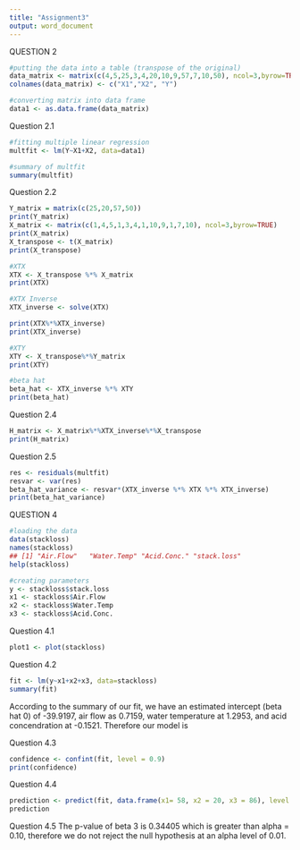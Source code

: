 ```yaml
---
title: "Assignment3"
output: word_document
---
```

QUESTION 2
```r

#putting the data into a table (transpose of the original)
data_matrix <- matrix(c(4,5,25,3,4,20,10,9,57,7,10,50), ncol=3,byrow=TRUE)
colnames(data_matrix) <- c("X1","X2", "Y")

#converting matrix into data frame 
data1 <- as.data.frame(data_matrix)
```
Question 2.1
```r
#fitting multiple linear regression 
multfit <- lm(Y~X1+X2, data=data1)

#summary of multfit 
summary(multfit)
```
Question 2.2
```r
Y_matrix = matrix(c(25,20,57,50))
print(Y_matrix)
X_matrix <- matrix(c(1,4,5,1,3,4,1,10,9,1,7,10), ncol=3,byrow=TRUE)
print(X_matrix)
X_transpose <- t(X_matrix)
print(X_transpose)

#XTX
XTX <- X_transpose %*% X_matrix
print(XTX)

#XTX Inverse 
XTX_inverse <- solve(XTX)

print(XTX%*%XTX_inverse)
print(XTX_inverse) 

#XTY 
XTY <- X_transpose%*%Y_matrix
print(XTY)

#beta hat
beta_hat <- XTX_inverse %*% XTY
print(beta_hat)
```
Question 2.4
```r
H_matrix <- X_matrix%*%XTX_inverse%*%X_transpose
print(H_matrix)
```
Question 2.5
```r
res <- residuals(multfit)
resvar <- var(res)
beta_hat_variance <- resvar*(XTX_inverse %*% XTX %*% XTX_inverse)
print(beta_hat_variance)
```
QUESTION 4
```r
#loading the data
data(stackloss)
names(stackloss)
## [1] "Air.Flow"   "Water.Temp" "Acid.Conc." "stack.loss"
help(stackloss)

#creating parameters 
y <- stackloss$stack.loss
x1 <- stackloss$Air.Flow
x2 <- stackloss$Water.Temp
x3 <- stackloss$Acid.Conc.
```
Question 4.1
```r
plot1 <- plot(stackloss)
```

Question 4.2
```r
fit <- lm(y~x1+x2+x3, data=stackloss)
summary(fit)
```
According to the summary of our fit, we have an estimated intercept (beta hat 0) of -39.9197, air flow as 0.7159, water temperature at 1.2953, and acid concendration at -0.1521. 
Therefore our model is 

Question 4.3
```r
confidence <- confint(fit, level = 0.9)
print(confidence)
```

Question 4.4
```r
prediction <- predict(fit, data.frame(x1= 58, x2 = 20, x3 = 86), level = 0.99)
prediction
```

Question 4.5 
The p-value of beta 3 is 0.34405 which is greater than alpha = 0.10, therefore we do not reject the null hypothesis at an alpha level of 0.01.


